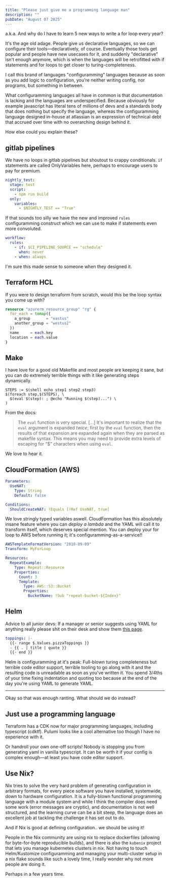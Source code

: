 ```yaml
---
title: "Please just give me a programming language man"
description: ""
pubDate: "August 07 2025"
---
```


a.k.a. And why do I have to learn 5 new ways to write a for loop
every year?

It's the age old adage. People give us declarative languages, so
we can configure their tools—declaratively, of course. Eventually those
tools get popular and people have new usecases for it, and suddenly
"declarative" isn't enough anymore,
which is when the languages will be retrofitted with
if statements and for loops to get closer to turing-completeness.

I call this brand of languages "configuramming" languages because
as soon as you add logic to configuration, you're neither writing
config, nor programs, but something in between.

What configuramming languages all have in common is that
documentation is lacking and the languages are underspecified.
Because obviously for example javascript has literal tens of
millions of devs and a standards body that does nothing but
specify the language, whereas the configuramming language
designed in-house at atlassian is an expression of technical
debt that accrued over time with no overarching design behind it.

How else could you explain these?

## gitlab pipelines

We have no loops in gitlab pipelines but shoutout to crappy
conditionals. `if` statements are called OnlyVariables here,
perhaps to encourage users to pay for premium.

```yaml
nightly_test:
  stage: test
  script:
    - npm run build
  only:
    variables:
      - $NIGHTLY_TEST == "True"
```

If that sounds too silly we have the new and improved `rules`
configuramming construct which we can use to make if statements
even more convoluted.

```yaml
workflow:
  rules:
    - if: $CI_PIPELINE_SOURCE == "schedule"
      when: never
    - when: always
```

I'm sure this made sense to someone when they designed it.

## Terraform HCL

If you were to design terraform from scratch, would _this_ be the
loop syntax you come up with?

```terraform
resource "azurerm_resource_group" "rg" {
  for_each = tomap({
    a_group       = "eastus"
    another_group = "westus2"
  })
  name     = each.key
  location = each.value
}
```

## Make

I have love for a good old Makefile and most people are keeping
it sane, but you can do extremely terrible things with it like
generating steps dynamically.

```make
STEPS := $(shell echo step1 step2 step3)
$(foreach step,$(STEPS), \
  $(eval $(step): ; @echo "Running $(step)...") \
)
```

From the docs:

> The `eval` function is very special. [...] It's important to
> realize that the `eval` argument is expanded _twice_; first by the `eval` function, then the results of that expansion are expanded again when they are parsed as makefile syntax. This means you may need to provide extra levels of escaping for “$” characters when using `eval`.

We love to hear it.

## CloudFormation (AWS)

```yaml
Parameters:
  UseNAT:
    Type: String
    Default: false

Conditions:
  ShouldCreateNAT: !Equals [!Ref UseNAT, true]
```

We love stringly typed variables aswell. CloudFormation has this absolutely insane feature where you can _deploy a lambda_ and the YAML will call it to transform itself, which deserves special mention. You can deploy your for loop to AWS before running it; it's configuramming-as-a-service!!

```yaml
AWSTemplateFormatVersion: "2010-09-09"
Transform: MyForLoop

Resources:
  RepeatExample:
    Type: Repeat::Resource
    Properties:
      Count: 3
      Template:
        Type: AWS::S3::Bucket
        Properties:
          BucketName: !Sub "repeat-bucket-${Index}"
```

## Helm

Advice to all junior devs: If a manager or senior suggests using
YAML for anything really please shit on their desk and show them
[this page](https://noyaml.com).

```yaml
toppings: |-
  {{- range $.Values.pizzaToppings }}
  - {{ . | title | quote }}
  {{- end }}
```

Helm is configuramming at it's peak: Full-blown turing
completeness but terrible code editor support, terrible tooling
to go along with it and the resulting code is unreadable as soon
as you've written it. You spend 3/4ths of your time fixing
indentation and quoting too because at the end of the day you're
using YAML to generate YAML.

---

Okay so that was enough ranting. What should we do instead?

## Just use a programming language

Terraform has a CDK now for major programming languages,
including typescript (cdktf). Pulumi looks like a cool
alternative too though I have no experience with it.

Or handroll your own one-off scripts! Nobody is stopping you from
generating yaml in vanilla typescript. It can be worth it if your
config is complex enough—at least you have code editor support.

## Use Nix?

Nix tries to solve the very hard problem of generating
configuration in arbitrary formats, for every piece software you
have installed, systemwide, down to hardware configuration. It is
a fully-blown functional programming language with a module
system and while I think the compiler does need some work
(error messages are cryptic), and documentation is not well
structured, and the learning curve can be a bit steep, the
language does an excellent job at tackling the challenge it has
set out to do.

And if Nix is good at defining configuration.. we should be using it!

People in the Nix community are using nix to replace
dockerfiles (allowing for byte-for-byte reproducible builds), and
there is also the `kubenix` project that lets you manage
kubernetes clusters in nix. Not having to touch Helm/Kustomize
configuramming and managing your multi-cluster setup in a nix
flake sounds like such a lovely time, I really wonder why not
more people are doing it.

Perhaps in a few years time.
